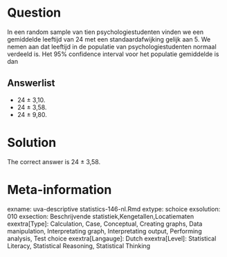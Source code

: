 Question
========

In een random sample van tien psychologiestudenten vinden we een gemiddelde leeftijd van 24 met een standaardafwijking gelijk aan 5. We nemen aan dat leeftijd in de populatie van psychologiestudenten normaal verdeeld is. Het 95% confidence interval voor het populatie gemiddelde is dan 

Answerlist
----------
* 24 &plusmn; 3,10.
* 24 &plusmn; 3,58.
* 24 &plusmn; 9,80.

Solution
========

The correct answer is  24 &plusmn; 3,58. 

Meta-information
================
exname: uva-descriptive statistics-146-nl.Rmd 
extype: schoice 
exsolution: 010 
exsection: Beschrijvende statistiek,Kengetallen,Locatiematen 
exextra[Type]: Calculation, Case, Conceptual, Creating graphs, Data manipulation, Interpretating graph, Interpretating output, Performing analysis, Test choice 
exextra[Langauge]: Dutch 
exextra[Level]: Statistical Literacy, Statistical Reasoning, Statistical Thinking 
